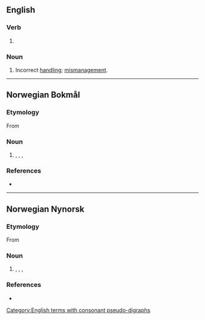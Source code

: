 ==English==

===Verb===
{{head|en|verb form}}

# {{present participle of|en|mishandle|nocat=1}}

===Noun===
{{en-noun|~}}

# Incorrect [[handling]]; [[mismanagement]].

[[Category:English terms with consonant pseudo-digraphs]]

----

==Norwegian Bokmål==

===Etymology===
From {{suffix|nb|mishandle|ing}}

===Noun===
{{nb-noun-c}}

# {{l|en|abuse}}, {{l|en|ill-treatment}}, {{l|en|maltreatment}}, {{l|en|mistreatment}}

===References===
* {{R:The Bokmål Dictionary}}

----

==Norwegian Nynorsk==

===Etymology===
From {{suffix|nn|mishandle|ing}}

===Noun===
{{nn-noun-f3}}

# {{l|en|abuse}}, {{l|en|ill-treatment}}, {{l|en|maltreatment}}, {{l|en|mistreatment}}

===References===
* {{R:The Nynorsk Dictionary}}